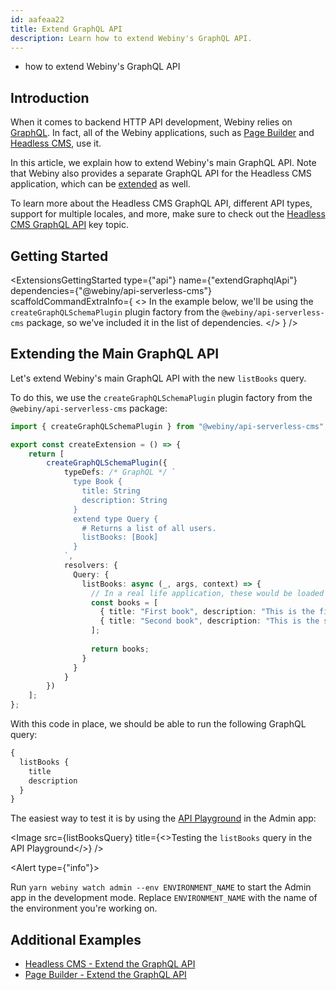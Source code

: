 ```yaml
---
id: aafeaa22
title: Extend GraphQL API
description: Learn how to extend Webiny's GraphQL API.
---
```



<Alert type="success" title="What you'll learn">

- how to extend Webiny's GraphQL API

</Alert>

## Introduction

When it comes to backend HTTP API development, Webiny relies on [GraphQL](https://graphql.org/). In fact, all of the Webiny applications, such as [Page Builder](https://www.webiny.com/serverless-app/page-builder) and [Headless CMS](https://www.webiny.com/serverless-app/headless-cms), use it.

In this article, we explain how to extend Webiny's main GraphQL API. Note that Webiny also provides a separate GraphQL API for the Headless CMS application, which can be [extended](/docs/{version}/headless-cms/extending/extend-graphql-api) as well.

<Alert type="info">

  To learn more about the Headless CMS GraphQL API, different API types, support for multiple locales, and more, make sure to check out the [Headless CMS GraphQL API](/docs/{version}/headless-cms/basics/graphql-api) key topic.

</Alert>

## Getting Started

<ExtensionsGettingStarted
  type={"api"}
  name={"extendGraphqlApi"}
  dependencies={"@webiny/api-serverless-cms"}
  scaffoldCommandExtraInfo={
    <>
      In the example below, we'll be using the <code>createGraphQLSchemaPlugin</code> plugin factory from the <code>@webiny/api-serverless-cms</code> package, so we've included it in the list of dependencies.
    </>
  }
/>

## Extending the Main GraphQL API

Let's extend Webiny's main GraphQL API with the new `listBooks` query.  

To do this, we use the `createGraphQLSchemaPlugin` plugin factory from the `@webiny/api-serverless-cms` package:

```ts extensions/extendGraphqlApi/src/index.ts
import { createGraphQLSchemaPlugin } from "@webiny/api-serverless-cms";

export const createExtension = () => {
    return [
        createGraphQLSchemaPlugin({
            typeDefs: /* GraphQL */ `
              type Book {
                title: String
                description: String
              }
              extend type Query {
                # Returns a list of all users.
                listBooks: [Book]
              }
            `,
            resolvers: {
              Query: {
                listBooks: async (_, args, context) => {
                  // In a real life application, these would be loaded from a database.
                  const books = [
                    { title: "First book", description: "This is the first book." },
                    { title: "Second book", description: "This is the second book." }
                  ];
          
                  return books;
                }
              }
            }
        })
    ];
};
```

With this code in place, we should be able to run the following GraphQL query: 

```graphql
{
  listBooks {
    title
    description
  }
}
```



The easiest way to test it is by using the [API Playground](https://www.webiny.com/docs/admin-area/basics/api-playground) in the Admin app:

<Image src={listBooksQuery} title={<>Testing the <code>listBooks</code> query in the API Playground</>} />

<Alert type={"info"}>

  Run `yarn webiny watch admin --env ENVIRONMENT_NAME` to start the Admin app in the development mode. Replace `ENVIRONMENT_NAME` with the name of the environment you're working on.

</Alert>


## Additional Examples

- [Headless CMS - Extend the GraphQL API](/docs/{version}/headless-cms/extending/extend-graphql-api)
- [Page Builder - Extend the GraphQL API](/docs/{version}/page-builder/extending/extend-graphql-api)
